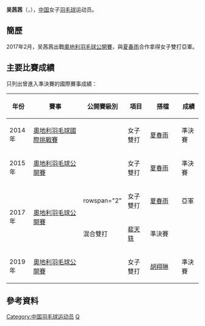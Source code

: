 {{noteTA|G1=Badminton}}
{{Infobox 羽球選手
| playername              = 吴茜茜
| image                   = 
| size                    = 
| caption                 = 
| birth_name              = 
| date_of_birth           = {{birth_date_and_age|1993|3|22}}
| place_of_birth          = 
| residence               =
| height                  = 
| weight                  = 
| handedness              = 
| country                 = {{CHN}}
| years_intldebut         =
| years_started           = 
| coach                   = 
| event                   = 女子雙打、混合雙打
| highest_ranking         = 第155位（女雙-[[乔楠|乔楠]]）
| date_of_highest_ranking = 2010年12月9日 <ref name="ranking">{{en}}[http://bwfcontent.tournamentsoftware.com/ranking/player.aspx?id=12938&player=199025 BWF World Ranking - Ranking of WU Qianqian (82484)]</ref>
| current_ranking         = 第347位（女雙-[[夏春雨|夏春雨]]）<br/>第430位（混雙-[[高相成|高相成]]）<br/>第781位（混雙-[[裴天轶|裴天轶]]）
| date_of_current_ranking = 2017年2月23日<ref>{{en}}[http://bwfcontent.tournamentsoftware.com/ranking/category.aspx?id=12938&category=475 BWF World Ranking - BWF世界排名榜 (2/23/2017) - Women's doubles] {{Wayback|url=http://bwfcontent.tournamentsoftware.com/ranking/category.aspx?id=12938&category=475 |date=20200201011354 }}</ref><ref>{{en}}[http://bwfcontent.tournamentsoftware.com/ranking/category.aspx?id=12938&category=476 BWF World Ranking - BWF世界排名榜 (2/23/2017) - Mixed doubles] {{Wayback|url=http://bwfcontent.tournamentsoftware.com/ranking/category.aspx?id=12938&category=476 |date=20200201011350 }}</ref>
| played                  = 8勝–6負（女雙）<br/>8勝–4負（混雙）
| titles                  = 
| bwf_profile             = D9856E54-EC73-41BB-BCA7-DEB7A57A6C6F
| bwf_id                  = 82484
| updated                 = 2017年2月26日
}}
{{MedalTableTop}}
{{MedalSport | 女子[[羽毛球|羽毛球]]}}
{{MedalCountry | {{CHN}}}}
{{MedalBottom}}
'''吴茜茜'''（{{lang|en|'''WU Qianqian'''}}，{{bd|1993年|3月22日|catIdx=W吴}}），[[中国|中国]]女子[[羽毛球|羽毛球]]运动员。

== 簡歷 ==
2017年2月，吴茜茜出戰[[2017年奧地利羽毛球公開賽|奧地利羽毛球公開賽]]，與[[夏春雨|夏春雨]]合作拿得女子雙打亞軍。

==主要比賽成績==
只列出曾進入準決賽的國際賽事成績：
{| class=wikitable style="text-align:center; font-size:small;" 
!width="50"|年份
!width="180"|賽事
!width="80"|公開賽級別
!width="60"|項目
!width="100"|搭檔
!width="50"|成績
|-
!rowspan="1"|2014年
|[[2014年奧地利羽毛球國際挑戰賽|奧地利羽毛球國際挑戰賽]]
|{{BWFIC}}
|女子雙打
|[[夏春雨|夏春雨]]
|bgcolor="#b8860b"|準決賽
|-
!rowspan="1"|2015年
|[[2015年奧地利羽毛球公開賽|奧地利羽毛球公開賽]]
|{{BWFIC}}
|女子雙打
|[[夏春雨|夏春雨]]
|bgcolor="#b8860b"|準決賽
|-
!rowspan="2"|2017年
|rowspan="2"|[[2017年奧地利羽毛球公開賽|奧地利羽毛球公開賽]]
|rowspan="2" {{BWFIC}}
|女子雙打
|[[夏春雨|夏春雨]]
|bgcolor="silver"|亞軍
|-
|混合雙打
|[[裴天轶|裴天轶]]
|bgcolor="#b8860b"|準決賽
|-
!rowspan="1"|2019年
|[[2019年奧地利羽毛球公開賽|奧地利羽毛球公開賽]]
|{{BWFIC}}
|女子雙打
|[[胡翔琳|胡翔琳]]
|bgcolor="#b8860b"|準決賽
|}
{{BWF賽事級別索引}}

==參考資料==
{{Reflist}}

{{DEFAULTSORT:WU Qianqian}}
[[Category:中国羽毛球运动员|Category:中国羽毛球运动员]]
[[Category:吴姓|Q]]
